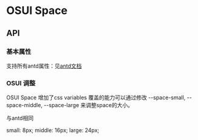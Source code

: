 
<Meta title="Space"  />

# OSUI Space

## API

### 基本属性

支持所有antd属性：见[antd文档](https://ant.design/components/space-cn/#API)

### OSUI 调整

OSUI Space 增加了css variables 覆盖的能力可以通过修改 --space-small, --space-middle, --space-large 来调整space的大小。

与antd相同

small: 8px;
middle: 16px;
large: 24px;

<Preview>
  <Story name="Demo" story={stories.Demo} />
</Preview>
